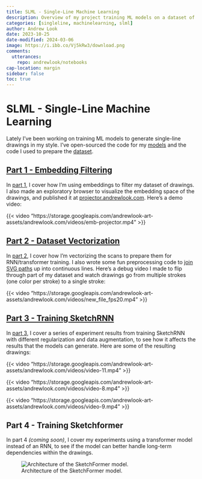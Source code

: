 ```yaml
---
title: SLML - Single-Line Machine Learning
description: Overview of my project training ML models on a dataset of single-line drawings.
categories: [singleline, machinelearning, slml]
author: Andrew Look
date: 2023-10-25
date-modified: 2024-03-06
image: https://i.ibb.co/Vj5kRw3/download.png
comments:
  utterances:
    repo: andrewlook/notebooks
cap-location: margin
sidebar: false
toc: true
---
```


# SLML - Single-Line Machine Learning

Lately I've been working on training ML models to generate single-line drawings in my style. I've open-sourced the code for my [models](https://github.com/andrewlook/singleline_models) and the code I used to prepare the [dataset](https://github.com/andrewlook/singleline_dataset).

## [Part 1 - Embedding Filtering](/blog/posts/slml_part1.qmd)

In [part 1](/blog/posts/slml_part1.qmd), I cover how I'm using embeddings to filter my dataset of drawings. I also made an exploratory browser to visualize the embedding space of the drawings, and published it at [projector.andrewlook.com](https://projector.andrewlook.com). Here's a demo video:

:::{.column-body-outset}
{{< video "https://storage.googleapis.com/andrewlook-art-assets/andrewlook.com/videos/emb-projector.mp4" >}}
:::

## [Part 2 - Dataset Vectorization](/blog/posts/slml_part2.qmd)

In [part 2](/blog/posts/slml_part2.qmd), I cover how I'm vectorizing the scans to prepare them for RNN/transformer training. I also wrote some fun preprocessing code to [join SVG paths](https://singleline-dataset.andrewlook.com/strokes.html) up into continuous lines. Here's a debug video I made to flip through part of my dataset and watch drawings go from multiple strokes (one color per stroke) to a single stroke:

:::{.column-body-outset}
{{< video "https://storage.googleapis.com/andrewlook-art-assets/andrewlook.com/videos/new_file_fps20.mp4" >}}
:::

## [Part 3 - Training SketchRNN](/blog/posts/slml_part3.qmd)

In [part 3](/blog/posts/slml_part3.qmd), I cover a series of experiment results from training SketchRNN with different regularization and data augmentation, to see how it affects the results that the models can generate. Here are some of the resulting drawings:

:::{.column-body-outset layout-ncol=3}
{{< video "https://storage.googleapis.com/andrewlook-art-assets/andrewlook.com/videos/video-11.mp4" >}}

{{< video "https://storage.googleapis.com/andrewlook-art-assets/andrewlook.com/videos/video-8.mp4" >}}

{{< video "https://storage.googleapis.com/andrewlook-art-assets/andrewlook.com/videos/video-9.mp4" >}}
:::

## Part 4 - Training Sketchformer

In part 4 _(coming soon)_, I cover my experiments using a transformer model instead of an RNN, to see if the model can better handle long-term dependencies within the drawings.

:::{.column-body-outset cap-location=bottom}
![Architecture of the SketchFormer model.](https://i.ibb.co/rx1nbmt/sketchformer-architecture.png)
:::
